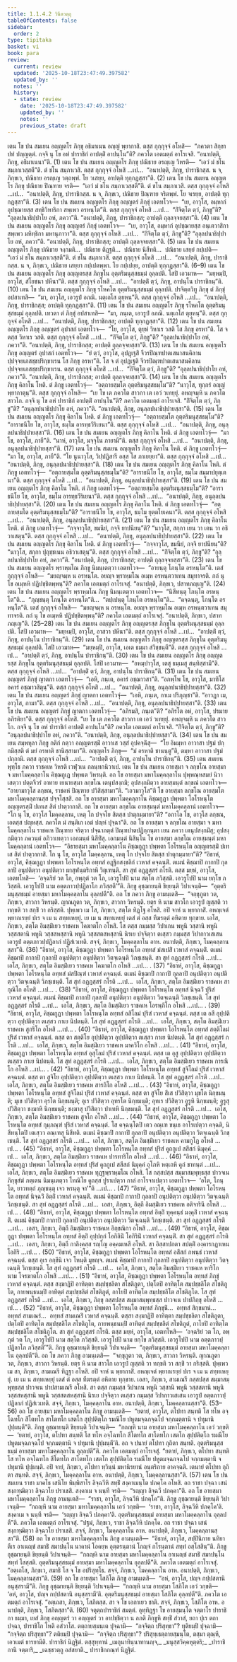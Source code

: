 ```yaml
---
title: 1.1.4.2 วินีตวตฺถุ
tableOfContents: false
sidebar:
  order: 2
type: tipitaka
basket: vi
book: para
review:
  current: review
  updated: '2025-10-18T23:47:49.397582'
  updated_by: ''
  notes: ''
  history:
  - state: review
    date: '2025-10-18T23:47:49.397582'
    updated_by: ''
    notes: ''
    previous_state: draft
---
```



<DynamicBreadcrumb />


<ReviewStatus review={frontmatter.review} showDetails={true} />

<HypothesisAnnotation frontmatter={frontmatter} />

<Division number="223" book="para" e="ch" v="1" p="139">

<Paragraph number="713" book="para">
เตน โข ปน สมเยน อญฺญตโร ภิกฺขุ อธิมาเนน อญฺญํ พฺยากาสิ. ตสฺส กุกฺกุจฺจํ อโหสิ—  “ภควตา สิกฺขาปทํ ปญฺญตฺตํ. กจฺจิ นุ โข อหํ ปาราชิกํ อาปตฺติํ อาปนฺโน”ติ? ภควโต เอตมตฺถํ อาโรเจสิ. “อนาปตฺติ, ภิกฺขุ, อธิมาเนนา”ติ. (1)
</Paragraph>

<Paragraph number="714" book="para">
เตน โข ปน สมเยน อญฺญตโร ภิกฺขุ ปณิธาย อรญฺเญ วิหรติ—  “เอวํ มํ ชโน สมฺภาเวสฺสตี”ติ. ตํ ชโน สมฺภาเวสิ. ตสฺส กุกฺกุจฺจํ อโหสิ …เป…  “อนาปตฺติ, ภิกฺขุ, ปาราชิกสฺส. น จ, ภิกฺขเว, ปณิธาย อรญฺเญ วตฺถพฺพํ. โย วเสยฺย, อาปตฺติ ทุกฺกฏสฺสา”ติ. (2)
</Paragraph>

<Paragraph number="715" book="para">
เตน โข ปน สมเยน อญฺญตโร ภิกฺขุ ปณิธาย ปิณฺฑาย จรติ—  “เอวํ มํ ชโน สมฺภาเวสฺสตี”ติ. ตํ ชโน สมฺภาเวสิ. ตสฺส กุกฺกุจฺจํ อโหสิ …เป…  “อนาปตฺติ, ภิกฺขุ, ปาราชิกสฺส. น จ, ภิกฺขเว, ปณิธาย ปิณฺฑาย จริตพฺพํ. โย จเรยฺย, อาปตฺติ ทุกฺกฏสฺสา”ติ. (3)
</Paragraph>

<Paragraph number="716" book="para">
เตน โข ปน สมเยน อญฺญตโร ภิกฺขุ อญฺญตรํ ภิกฺขุํ เอตทโวจ—  “เย, อาวุโส, อมฺหากํ อุปชฺฌายสฺส สทฺธิวิหาริกา สพฺเพว อรหนฺโต”ติ. ตสฺส กุกฺกุจฺจํ อโหสิ …เป…  “กิํจิตฺโต ตฺวํ, ภิกฺขู”ติ? “อุลฺลปนาธิปฺปาโย อหํ, ภควา”ติ. “อนาปตฺติ, ภิกฺขุ, ปาราชิกสฺส; อาปตฺติ ถุลฺลจฺจยสฺสา”ติ. (4)
</Paragraph>

<Paragraph number="717" book="para">
เตน โข ปน สมเยน อญฺญตโร ภิกฺขุ อญฺญตรํ ภิกฺขุํ เอตทโวจ—  “เย, อาวุโส, อมฺหากํ อุปชฺฌายสฺส อนฺเตวาสิกา สพฺเพว มหิทฺธิกา มหานุภาวา”ติ. ตสฺส กุกฺกุจฺจํ อโหสิ …เป…  “กิํจิตฺโต ตฺวํ, ภิกฺขู”ติ? “อุลฺลปนาธิปฺปาโย อหํ, ภควา”ติ. “อนาปตฺติ, ภิกฺขุ, ปาราชิกสฺส; อาปตฺติ ถุลฺลจฺจยสฺสา”ติ. (5)
</Paragraph>

<Paragraph number="718" book="para">
เตน โข ปน สมเยน อญฺญตโร ภิกฺขุ ปณิธาย จงฺกมติ…  ปณิธาย ติฏฺฐติ…  ปณิธาย นิสีทติ…  ปณิธาย เสยฺยํ กปฺเปติ—  “เอวํ มํ ชโน สมฺภาเวสฺสตี”ติ. ตํ ชโน สมฺภาเวสิ. ตสฺส กุกฺกุจฺจํ อโหสิ …เป…  “อนาปตฺติ, ภิกฺขุ, ปาราชิกสฺส. น จ, ภิกฺขเว, ปณิธาย เสยฺยา กปฺเปตพฺพา. โย กปฺเปยฺย, อาปตฺติ ทุกฺกฏสฺสา”ติ. (6–9)
</Paragraph>

<Paragraph number="719" book="para">
เตน โข ปน สมเยน อญฺญตโร ภิกฺขุ อญฺญตรสฺส ภิกฺขุโน อุตฺตริมนุสฺสธมฺมํ อุลฺลปติ. โสปิ เอวมาห—  “มยฺหมฺปิ, อาวุโส, สํโยชนา ปหีนา”ติ. ตสฺส กุกฺกุจฺจํ อโหสิ …เป…  “อาปตฺติํ ตฺวํ, ภิกฺขุ, อาปนฺโน ปาราชิกนฺ”ติ. (10)
</Paragraph>

</Division>
<Division number="224" book="para" e="ch" v="1" p="140">

<Paragraph number="720" book="para">
เตน โข ปน สมเยน อญฺญตโร ภิกฺขุ รโหคโต อุตฺตริมนุสฺสธมฺมํ อุลฺลปติ. ปรจิตฺตวิทู ภิกฺขุ ตํ ภิกฺขุํ อปสาเทสิ—  “มา, อาวุโส, เอวรูปํ อภณิ. นตฺเถโส ตุยฺหนฺ”ติ. ตสฺส กุกฺกุจฺจํ อโหสิ …เป…  “อนาปตฺติ, ภิกฺขุ, ปาราชิกสฺส; อาปตฺติ ทุกฺกฏสฺสา”ติ. (11)
</Paragraph>

<Paragraph number="721" book="para">
เตน โข ปน สมเยน อญฺญตโร ภิกฺขุ รโหคโต อุตฺตริมนุสฺสธมฺมํ อุลฺลปติ. เทวตา ตํ ภิกฺขุํ อปสาเทสิ—  “มา, ภนฺเต, เอวรูปํ อภณิ. นตฺเถโส ตุยฺหนฺ”ติ. ตสฺส กุกฺกุจฺจํ อโหสิ …เป…  “อนาปตฺติ, ภิกฺขุ, ปาราชิกสฺส; อาปตฺติ ทุกฺกฏสฺสา”ติ. (12)
</Paragraph>

<Paragraph number="722" book="para">
เตน โข ปน สมเยน อญฺญตโร ภิกฺขุ อญฺญตรํ อุปาสกํ เอตทโวจ—  “โย, อาวุโส, ตุยฺหํ วิหาเร วสติ โส ภิกฺขุ อรหา”ติ. โส จ ตสฺส วิหาเร วสติ. ตสฺส กุกฺกุจฺจํ อโหสิ …เป…  “กิํจิตฺโต ตฺวํ, ภิกฺขู”ติ? “อุลฺลปนาธิปฺปาโย อหํ, ภควา”ติ. “อนาปตฺติ, ภิกฺขุ, ปาราชิกสฺส; อาปตฺติ ถุลฺลจฺจยสฺสา”ติ. (13)
</Paragraph>

<Paragraph number="723" book="para">
เตน โข ปน สมเยน อญฺญตโร ภิกฺขุ อญฺญตรํ อุปาสกํ เอตทโวจ—  “ยํ ตฺวํ, อาวุโส, อุปฏฺเฐสิ จีวรปิณฺฑปาตเสนาสนคิลานปฺปจฺจยเภสชฺชปริกฺขาเรน โส ภิกฺขุ อรหา”ติ. โส จ ตํ อุปฏฺเฐติ จีวรปิณฺฑปาตเสนาสนคิลานปฺปจฺจยเภสชฺชปริกฺขาเรน. ตสฺส กุกฺกุจฺจํ อโหสิ …เป…  “กิํจิตฺโต ตฺวํ, ภิกฺขู”ติ? “อุลฺลปนาธิปฺปาโย อหํ, ภควา”ติ. “อนาปตฺติ, ภิกฺขุ, ปาราชิกสฺส; อาปตฺติ ถุลฺลจฺจยสฺสา”ติ. (14)
</Paragraph>

</Division>
<Division number="225" book="para" e="ch" v="1" p="141">

<Paragraph number="724" book="para">
เตน โข ปน สมเยน อญฺญตโร ภิกฺขุ คิลาโน โหติ. ตํ ภิกฺขู เอตทโวจุํ—  “อตฺถายสฺมโต อุตฺตริมนุสฺสธมฺโม”ติ? “นาวุโส, ทุกฺกรํ อญฺญํ พฺยากาตุนฺ”ติ. ตสฺส กุกฺกุจฺจํ อโหสิ—  “เย โข เต ภควโต สาวกา เต เอวํ วเทยฺยุํ. อหญฺจมฺหิ น ภควโต สาวโก. กจฺจิ นุ โข อหํ ปาราชิกํ อาปตฺติํ อาปนฺโน”ติ? ภควโต เอตมตฺถํ อาโรเจสิ. “กิํจิตฺโต ตฺวํ, ภิกฺขู”ติ? “อนุลฺลปนาธิปฺปาโย อหํ, ภควา”ติ. “อนาปตฺติ, ภิกฺขุ, อนุลฺลปนาธิปฺปายสฺสา”ติ. (15)
</Paragraph>

<Paragraph number="725" book="para">
เตน โข ปน สมเยน อญฺญตโร ภิกฺขุ คิลาโน โหติ. ตํ ภิกฺขู เอตทโวจุํ—  “อตฺถายสฺมโต อุตฺตริมนุสฺสธมฺโม”ติ? “อาราธนีโย โข, อาวุโส, ธมฺโม อารทฺธวีริเยนา”ติ. ตสฺส กุกฺกุจฺจํ อโหสิ …เป…  “อนาปตฺติ, ภิกฺขุ, อนุลฺลปนาธิปฺปายสฺสา”ติ. (16)
</Paragraph>

<Paragraph number="726" book="para">
เตน โข ปน สมเยน อญฺญตโร ภิกฺขุ คิลาโน โหติ. ตํ ภิกฺขู เอตทโวจุํ—  “มา โข, อาวุโส, ภายี”ติ. “นาหํ, อาวุโส, มจฺจุโน ภายามี”ติ. ตสฺส กุกฺกุจฺจํ อโหสิ …เป…  “อนาปตฺติ, ภิกฺขุ, อนุลฺลปนาธิปฺปายสฺสา”ติ. (17)
</Paragraph>

<Paragraph number="727" book="para">
เตน โข ปน สมเยน อญฺญตโร ภิกฺขุ คิลาโน โหติ. ตํ ภิกฺขู เอตทโวจุํ—  “มา โข, อาวุโส, ภายี”ติ. “โย นูนาวุโส, วิปฺปฏิสารี อสฺส โส ภาเยยฺยา”ติ. ตสฺส กุกฺกุจฺจํ อโหสิ …เป…  “อนาปตฺติ, ภิกฺขุ, อนุลฺลปนาธิปฺปายสฺสา”ติ. (18)
</Paragraph>

<Paragraph number="728" book="para">
เตน โข ปน สมเยน อญฺญตโร ภิกฺขุ คิลาโน โหติ. ตํ ภิกฺขู เอตทโวจุํ—  “อตฺถายสฺมโต อุตฺตริมนุสฺสธมฺโม”ติ? “อาราธนีโย โข, อาวุโส, ธมฺโม สมฺมาปยุตฺเตนา”ติ. ตสฺส กุกฺกุจฺจํ อโหสิ …เป…  “อนาปตฺติ, ภิกฺขุ, อนุลฺลปนาธิปฺปายสฺสา”ติ. (19)
</Paragraph>

<Paragraph number="729" book="para">
เตน โข ปน สมเยน อญฺญตโร ภิกฺขุ คิลาโน โหติ. ตํ ภิกฺขู เอตทโวจุํ—  “อตฺถายสฺมโต อุตฺตริมนุสฺสธมฺโม”ติ? “อาราธนีโย โข, อาวุโส, ธมฺโม อารทฺธวีริเยนา”ติ. ตสฺส กุกฺกุจฺจํ อโหสิ …เป…  “อนาปตฺติ, ภิกฺขุ, อนุลฺลปนาธิปฺปายสฺสา”ติ. (20)
</Paragraph>

<Paragraph number="730" book="para">
เตน โข ปน สมเยน อญฺญตโร ภิกฺขุ คิลาโน โหติ. ตํ ภิกฺขู เอตทโวจุํ—  “อตฺถายสฺมโต อุตฺตริมนุสฺสธมฺโม”ติ? “อาราธนีโย โข, อาวุโส, ธมฺโม ยุตฺตโยเคนา”ติ. ตสฺส กุกฺกุจฺจํ อโหสิ …เป…  “อนาปตฺติ, ภิกฺขุ, อนุลฺลปนาธิปฺปายสฺสา”ติ. (21)
</Paragraph>

<Paragraph number="731" book="para">
เตน โข ปน สมเยน อญฺญตโร ภิกฺขุ คิลาโน โหติ. ตํ ภิกฺขู เอตทโวจุํ—  “กจฺจาวุโส, ขมนียํ, กจฺจิ ยาปนียนฺ”ติ? “นาวุโส, สกฺกา เยน วา เตน วา อธิวาเสตุนฺ”ติ. ตสฺส กุกฺกุจฺจํ อโหสิ …เป…  “อนาปตฺติ, ภิกฺขุ, อนุลฺลปนาธิปฺปายสฺสา”ติ. (22)
</Paragraph>

<Paragraph number="732" book="para">
เตน โข ปน สมเยน อญฺญตโร ภิกฺขุ คิลาโน โหติ. ตํ ภิกฺขู เอตทโวจุํ—  “กจฺจาวุโส, ขมนียํ, กจฺจิ ยาปนียนฺ”ติ? “นาวุโส, สกฺกา ปุถุชฺชเนน อธิวาเสตุนฺ”ติ. ตสฺส กุกฺกุจฺจํ อโหสิ …เป…  “กิํจิตฺโต ตฺวํ, ภิกฺขู”ติ? “อุลฺลปนาธิปฺปาโย อหํ, ภควา”ติ. “อนาปตฺติ, ภิกฺขุ, ปาราชิกสฺส; อาปตฺติ ถุลฺลจฺจยสฺสา”ติ. (23)
</Paragraph>

</Division>
<Division number="226" book="para" e="ch" v="1" p="142">

<Paragraph number="733" book="para">
เตน โข ปน สมเยน อญฺญตโร พฺราหฺมโณ ภิกฺขู นิมนฺเตตฺวา เอตทโวจ—  “อายนฺตุ โภนฺโต อรหนฺโต”ติ. เตสํ กุกฺกุจฺจํ อโหสิ—  “มยญฺจมฺห น อรหนฺโต. อยญฺจ พฺราหฺมโณ อเมฺห อรหนฺตวาเทน สมุทาจรติ. กถํ นุ โข อเมฺหหิ ปฏิปชฺชิตพฺพนฺ”ติ? ภควโต เอตมตฺถํ อาโรเจสุํ. “อนาปตฺติ, ภิกฺขเว, ปสาทภญฺเญ”ติ. (24)
</Paragraph>

<Paragraph number="734" book="para">
เตน โข ปน สมเยน อญฺญตโร พฺราหฺมโณ ภิกฺขู นิมนฺเตตฺวา เอตทโวจ—  “นิสีทนฺตุ โภนฺโต อรหนฺโต”ติ…  “ภุญฺชนฺตุ โภนฺโต อรหนฺโต”ติ…  “ตปฺเปนฺตุ โภนฺโต อรหนฺโต”ติ…  “คจฺฉนฺตุ, โภนฺโต อรหนฺโต”ติ. เตสํ กุกฺกุจฺจํ อโหสิ—  “มยญฺจมฺห น อรหนฺโต. อยญฺจ พฺราหฺมโณ อเมฺห อรหนฺตวาเทน สมุทาจรติ. กถํ นุ โข อเมฺหหิ ปฏิปชฺชิตพฺพนฺ”ติ? ภควโต เอตมตฺถํ อาโรเจสุํ. “อนาปตฺติ, ภิกฺขเว, ปสาทภญฺเญ”ติ. (25–28)
</Paragraph>

<Paragraph number="735" book="para">
เตน โข ปน สมเยน อญฺญตโร ภิกฺขุ อญฺญตรสฺส ภิกฺขุโน อุตฺตริมนุสฺสธมฺมํ อุลฺลปติ. โสปิ เอวมาห—  “มยฺหมฺปิ, อาวุโส, อาสวา ปหีนา”ติ. ตสฺส กุกฺกุจฺจํ อโหสิ …เป…  “อาปตฺติํ ตฺวํ, ภิกฺขุ, อาปนฺโน ปาราชิกนฺ”ติ. (29)
</Paragraph>

<Paragraph number="736" book="para">
เตน โข ปน สมเยน อญฺญตโร ภิกฺขุ อญฺญตรสฺส ภิกฺขุโน อุตฺตริมนุสฺสธมฺมํ อุลฺลปติ. โสปิ เอวมาห—  “มยฺหมฺปิ, อาวุโส, เอเต ธมฺมา สํวิชฺชนฺตี”ติ. ตสฺส กุกฺกุจฺจํ อโหสิ …เป…  “อาปตฺติํ ตฺวํ, ภิกฺขุ, อาปนฺโน ปาราชิกนฺ”ติ. (30)
</Paragraph>

<Paragraph number="737" book="para">
เตน โข ปน สมเยน อญฺญตโร ภิกฺขุ อญฺญตรสฺส ภิกฺขุโน อุตฺตริมนุสฺสธมฺมํ อุลฺลปติ. โสปิ เอวมาห—  “อหมฺปาวุโส, เตสุ ธมฺเมสุ สนฺทิสฺสามี”ติ. ตสฺส กุกฺกุจฺจํ อโหสิ …เป…  “อาปตฺติํ ตฺวํ, ภิกฺขุ, อาปนฺโน ปาราชิกนฺ”ติ. (31)
</Paragraph>

<Paragraph number="738" book="para">
เตน โข ปน สมเยน อญฺญตรํ ภิกฺขุํ ญาตกา เอตทโวจุํ—  “เอหิ, ภนฺเต, อคารํ อชฺฌาวสา”ติ. “อภพฺโพ โข, อาวุโส, มาทิโส อคารํ อชฺฌาวสิตุนฺ”ติ. ตสฺส กุกฺกุจฺจํ อโหสิ …เป…  “อนาปตฺติ, ภิกฺขุ, อนุลฺลปนาธิปฺปายสฺสา”ติ. (32)
</Paragraph>

</Division>
<Division number="227" book="para" e="ch" v="1" p="143">

<Paragraph number="739" book="para">
เตน โข ปน สมเยน อญฺญตรํ ภิกฺขุํ ญาตกา เอตทโวจุํ—  “เอหิ, ภนฺเต, กาเม ปริภุญฺชา”ติ. “อาวฏา เม, อาวุโส, กามา”ติ. ตสฺส กุกฺกุจฺจํ อโหสิ …เป…  “อนาปตฺติ, ภิกฺขุ, อนุลฺลปนาธิปฺปายสฺสา”ติ. (33)
</Paragraph>

<Paragraph number="740" book="para">
เตน โข ปน สมเยน อญฺญตรํ ภิกฺขุํ ญาตกา เอตทโวจุํ—  “อภิรมสิ, ภนฺเต”ติ? “อภิรโต อหํ, อาวุโส, ปรมาย อภิรติยา”ติ. ตสฺส กุกฺกุจฺจํ อโหสิ. “เย โข เต ภควโต สาวกา เต เอวํ วเทยฺยุํ. อหญฺจมฺหิ น ภควโต สาวโก. กจฺจิ นุ โข อหํ ปาราชิกํ อาปตฺติํ อาปนฺโน”ติ? ภควโต เอตมตฺถํ อาโรเจสิ. “กิํจิตฺโต ตฺวํ, ภิกฺขู”ติ? “อนุลฺลปนาธิปฺปาโย อหํ, ภควา”ติ. “อนาปตฺติ, ภิกฺขุ, อนุลฺลปนาธิปฺปายสฺสา”ติ. (34)
</Paragraph>

<Paragraph number="741" book="para">
เตน โข ปน สมเยน สมฺพหุลา ภิกฺขู กติกํ กตฺวา อญฺญตรสฺมิํ อาวาเส วสฺสํ อุปคจฺฉิํสุ—  “โย อิมมฺหา อาวาสา ปฐมํ ปกฺกมิสฺสติ ตํ มยํ อรหาติ ชานิสฺสามา”ติ. อญฺญตโร ภิกฺขุ—  “มํ อรหาติ ชานนฺตู”ติ, ตมฺหา อาวาสา ปฐมํ ปกฺกามิ. ตสฺส กุกฺกุจฺจํ อโหสิ …เป…  “อาปตฺติํ ตฺวํ, ภิกฺขุ, อาปนฺโน ปาราชิกนฺ”ติ. (35)
</Paragraph>

</Division>
<Division number="228" book="para" e="ch" v="1" p="144">

<Paragraph number="742" book="para">
เตน สมเยน พุทฺโธ ภควา ราชคเห วิหรติ เวฬุวเน กลนฺทกนิวาเป. เตน โข ปน สมเยน อายสฺมา จ ลกฺขโณ อายสฺมา จ มหาโมคฺคลฺลาโน คิชฺฌกูเฏ ปพฺพเต วิหรนฺติ. อถ โข อายสฺมา มหาโมคฺคลฺลาโน ปุพฺพณฺหสมยํ นิวาเสตฺวา ปตฺตจีวรํ อาทาย เยนายสฺมา ลกฺขโณ เตนุปสงฺกมิ; อุปสงฺกมิตฺวา อายสฺมนฺตํ ลกฺขณํ เอตทโวจ—  “อายามาวุโส ลกฺขณ, ราชคหํ ปิณฺฑาย ปวิสิสฺสามา”ติ. “เอวมาวุโส”ติ โข อายสฺมา ลกฺขโณ อายสฺมโต มหาโมคฺคลฺลานสฺส ปจฺจโสฺสสิ.
</Paragraph>

<Paragraph number="743" book="para">
อถ โข อายสฺมา มหาโมคฺคลฺลาโน คิชฺฌกูฏา ปพฺพตา โอโรหนฺโต อญฺญตรสฺมิํ ปเทเส สิตํ ปาตฺวากาสิ. อถ โข อายสฺมา ลกฺขโณ อายสฺมนฺตํ มหาโมคฺคลฺลานํ เอตทโวจ—  “โก นุ โข, อาวุโส โมคฺคลฺลาน, เหตุ โก ปจฺจโย สิตสฺส ปาตุกมฺมายา”ติ? “อกาโล โข, อาวุโส ลกฺขณ, เอตสฺส ปญฺหสฺส. ภควโต มํ สนฺติเก เอตํ ปญฺหํ ปุจฺฉา”ติ.
</Paragraph>

<Paragraph number="744" book="para">
อถ โข อายสฺมา จ ลกฺขโณ อายสฺมา จ มหาโมคฺคลฺลาโน ราชคเห ปิณฺฑาย จริตฺวา ปจฺฉาภตฺตํ ปิณฺฑปาตปฏิกฺกนฺตา เยน ภควา เตนุปสงฺกมิํสุ; อุปสงฺกมิตฺวา ภควนฺตํ อภิวาเทตฺวา เอกมนฺตํ นิสีทิํสุ. เอกมนฺตํ นิสินฺโน โข อายสฺมา ลกฺขโณ อายสฺมนฺตํ มหาโมคฺคลฺลานํ เอตทโวจ—  “อิธายสฺมา มหาโมคฺคลฺลาโน คิชฺฌกูฏา ปพฺพตา โอโรหนฺโต อญฺญตรสฺมิํ ปเทเส สิตํ ปาตฺวากาสิ. โก นุ โข, อาวุโส โมคฺคลฺลาน, เหตุ โก ปจฺจโย สิตสฺส ปาตุกมฺมายา”ติ? “อิธาหํ, อาวุโส, คิชฺฌกูฏา ปพฺพตา โอโรหนฺโต อทฺทสํ อฏฺฐิกสงฺขลิกํ เวหาสํ คจฺฉนฺติํ. ตเมนํ คิชฺฌาปิ กากาปิ กุลลาปิ อนุปติตฺวา อนุปติตฺวา ผาสุฬนฺตริกาหิ วิตุเฑนฺติ. สา สุทํ อฏฺฏสฺสรํ กโรติ. ตสฺส มยฺหํ, อาวุโส, เอตทโหสิ—  ‘อจฺฉริยํ วต โภ, อพฺภุตํ วต โภ, เอวรูโปปิ นาม สตฺโต ภวิสฺสติ. เอวรูโปปิ นาม ยกฺโข ภวิสฺสติ. เอวรูโปปิ นาม อตฺตภาวปฺปฏิลาโภ ภวิสฺสตี’”ติ. ภิกฺขู อุชฺฌายนฺติ ขิยฺยนฺติ วิปาเจนฺติ—  “อุตฺตริมนุสฺสธมฺมํ อายสฺมา มหาโมคฺคลฺลาโน อุลฺลปตี”ติ.
</Paragraph>

<Paragraph number="745" book="para">
อถ โข ภควา ภิกฺขู อามนฺเตสิ—  “จกฺขุภูตา วต, ภิกฺขเว, สาวกา วิหรนฺติ. ญาณภูตา วต, ภิกฺขเว, สาวกา วิหรนฺติ. ยตฺร หิ นาม สาวโก เอวรูปํ ญสฺสติ วา ทกฺขติ วา สกฺขิํ วา กริสฺสติ. ปุพฺเพว เม โส, ภิกฺขเว, สตฺโต ทิฏฺโฐ อโหสิ. อปิ จาหํ น พฺยากาสิํ. อหญฺเจตํ พฺยากเรยฺยํ ปเร จ เม น สทฺทเหยฺยุํ. เย เม น สทฺทเหยฺยุํ เตสํ ตํ อสฺส ทีฆรตฺตํ อหิตาย ทุกฺขาย. เอโส, ภิกฺขเว, สตฺโต อิมสฺมิํเยว ราชคเห โคฆาตโก อโหสิ. โส ตสฺส กมฺมสฺส วิปาเกน พหูนิ วสฺสานิ พหูนิ วสฺสสตานิ พหูนิ วสฺสสหสฺสานิ พหูนิ วสฺสสตสหสฺสานิ นิรเย ปจฺจิตฺวา ตเสฺสว กมฺมสฺส วิปากาวเสเสน เอวรูปํ อตฺตภาวปฺปฏิลาภํ ปฏิสํเวเทติ. สจฺจํ, ภิกฺขเว, โมคฺคลฺลาโน อาห. อนาปตฺติ, ภิกฺขเว, โมคฺคลฺลานสฺสา”ติ. (36)
</Paragraph>

</Division>
<Division number="229" book="para" e="ch" v="1" p="145">

<Paragraph number="746" book="para">
“อิธาหํ, อาวุโส, คิชฺฌกูฏา ปพฺพตา โอโรหนฺโต อทฺทสํ มํสเปสิํ เวหาสํ คจฺฉนฺติํ. ตเมนํ คิชฺฌาปิ กากาปิ กุลลาปิ อนุปติตฺวา อนุปติตฺวา วิตจฺเฉนฺติ วิภชฺเชนฺติ. สา สุทํ อฏฺฏสฺสรํ กโรติ …เป…  เอโส, ภิกฺขเว, สตฺโต อิมสฺมิํเยว ราชคเห โคฆาตโก อโหสิ …เป… . (37)
</Paragraph>

<Paragraph number="747" book="para">
“อิธาหํ, อาวุโส, คิชฺฌกูฏา ปพฺพตา โอโรหนฺโต อทฺทสํ มํสปิณฺฑํ เวหาสํ คจฺฉนฺตํ. ตเมนํ คิชฺฌาปิ กากาปิ กุลลาปิ อนุปติตฺวา อนุปติตฺวา วิตจฺเฉนฺติ วิภชฺเชนฺติ. โส สุทํ อฏฺฏสฺสรํ กโรติ …เป…  เอโส, ภิกฺขเว, สตฺโต อิมสฺมิํเยว ราชคเห สากุณิโก อโหสิ …เป… . (38)
</Paragraph>

<Paragraph number="748" book="para">
“อิธาหํ, อาวุโส, คิชฺฌกูฏา ปพฺพตา โอโรหนฺโต อทฺทสํ นิจฺฉวิํ ปุริสํ เวหาสํ คจฺฉนฺตํ. ตเมนํ คิชฺฌาปิ กากาปิ กุลลาปิ อนุปติตฺวา อนุปติตฺวา วิตจฺเฉนฺติ วิภชฺเชนฺติ. โส สุทํ อฏฺฏสฺสรํ กโรติ …เป…  เอโส, ภิกฺขเว, สตฺโต อิมสฺมิํเยว ราชคเห โอรพฺภิโก อโหสิ …เป… . (39)
</Paragraph>

<Paragraph number="749" book="para">
“อิธาหํ, อาวุโส, คิชฺฌกูฏา ปพฺพตา โอโรหนฺโต อทฺทสํ อสิโลมํ ปุริสํ เวหาสํ คจฺฉนฺตํ. ตสฺส เต อสี อุปฺปติตฺวา อุปฺปติตฺวา ตเสฺสว กาเย นิปตนฺติ. โส สุทํ อฏฺฏสฺสรํ กโรติ …เป…  เอโส, ภิกฺขเว, สตฺโต อิมสฺมิํเยว ราชคเห สูกริโก อโหสิ …เป… . (40)
</Paragraph>

<Paragraph number="750" book="para">
“อิธาหํ, อาวุโส, คิชฺฌกูฏา ปพฺพตา โอโรหนฺโต อทฺทสํ สตฺติโลมํ ปุริสํ เวหาสํ คจฺฉนฺตํ. ตสฺส ตา สตฺติโย อุปฺปติตฺวา อุปฺปติตฺวา ตเสฺสว กาเย นิปตนฺติ. โส สุทํ อฏฺฏสฺสรํ กโรติ …เป…  เอโส, ภิกฺขเว, สตฺโต อิมสฺมิํเยว ราชคเห มาควิโก อโหสิ …เป… . (41)
</Paragraph>

<Paragraph number="751" book="para">
“อิธาหํ, อาวุโส, คิชฺฌกูฏา ปพฺพตา โอโรหนฺโต อทฺทสํ อุสุโลมํ ปุริสํ เวหาสํ คจฺฉนฺตํ. ตสฺส เต อุสู อุปฺปติตฺวา อุปฺปติตฺวา ตเสฺสว กาเย นิปตนฺติ. โส สุทํ อฏฺฏสฺสรํ กโรติ …เป…  เอโส, ภิกฺขเว, สตฺโต อิมสฺมิํเยว ราชคเห การณิโก อโหสิ …เป… . (42)
</Paragraph>

<Paragraph number="752" book="para">
“อิธาหํ, อาวุโส, คิชฺฌกูฏา ปพฺพตา โอโรหนฺโต อทฺทสํ สูจิโลมํ ปุริสํ เวหาสํ คจฺฉนฺตํ. ตสฺส ตา สูจิโย อุปฺปติตฺวา อุปฺปติตฺวา ตเสฺสว กาเย นิปตนฺติ. โส สุทํ อฏฺฏสฺสรํ กโรติ …เป…  เอโส, ภิกฺขเว, สตฺโต อิมสฺมิํเยว ราชคเห สารถิโก อโหสิ …เป… . (43)
</Paragraph>

<Paragraph number="753" book="para">
“อิธาหํ, อาวุโส, คิชฺฌกูฏา ปพฺพตา โอโรหนฺโต อทฺทสํ สูจิโลมํ ปุริสํ เวหาสํ คจฺฉนฺตํ. ตสฺส ตา สูจิโย สีเส ปวิสิตฺวา มุขโต นิกฺขมนฺติ; มุเข ปวิสิตฺวา อุรโต นิกฺขมนฺติ; อุเร ปวิสิตฺวา อุทรโต นิกฺขมนฺติ; อุทเร ปวิสิตฺวา อูรูหิ นิกฺขมนฺติ; อูรูสุ ปวิสิตฺวา ชงฺฆาหิ นิกฺขมนฺติ; ชงฺฆาสุ ปวิสิตฺวา ปาเทหิ นิกฺขมนฺติ. โส สุทํ อฏฺฏสฺสรํ กโรติ …เป…  เอโส, ภิกฺขเว, สตฺโต อิมสฺมิํเยว ราชคเห สูจโก อโหสิ …เป… . (44)
</Paragraph>

<Paragraph number="754" book="para">
“อิธาหํ, อาวุโส, คิชฺฌกูฏา ปพฺพตา โอโรหนฺโต อทฺทสํ กุมฺภณฺฑํ ปุริสํ เวหาสํ คจฺฉนฺตํ. โส คจฺฉนฺโตปิ เตว อณฺเฑ ขนฺเธ อาโรเปตฺวา คจฺฉติ, นิสีทนฺโตปิ เตเสฺวว อณฺเฑสุ นิสีทติ. ตเมนํ คิชฺฌาปิ กากาปิ กุลลาปิ อนุปติตฺวา อนุปติตฺวา วิตจฺเฉนฺติ วิภชฺเชนฺติ. โส สุทํ อฏฺฏสฺสรํ กโรติ …เป…  เอโส, ภิกฺขเว, สตฺโต อิมสฺมิํเยว ราชคเห คามกูโฏ อโหสิ …เป… . (45)
</Paragraph>

<Paragraph number="755" book="para">
“อิธาหํ, อาวุโส, คิชฺฌกูฏา ปพฺพตา โอโรหนฺโต อทฺทสํ ปุริสํ คูถกูเป สสีสกํ นิมุคฺคํ …เป…  เอโส, ภิกฺขเว, สตฺโต อิมสฺมิํเยว ราชคเห ปารทาริโก อโหสิ …เป… . (46)
</Paragraph>

<Paragraph number="756" book="para">
“อิธาหํ, อาวุโส, คิชฺฌกูฏา ปพฺพตา โอโรหนฺโต อทฺทสํ ปุริสํ คูถกูเป สสีสกํ นิมุคฺคํ อุโภหิ หตฺเถหิ คูถํ ขาทนฺตํ …เป…  เอโส, ภิกฺขเว, สตฺโต อิมสฺมิํเยว ราชคเห ทุฏฺฐพฺราหฺมโณ อโหสิ. โส กสฺสปสฺส สมฺมาสมฺพุทฺธสฺส ปาวจเน ภิกฺขุสํฆํ ภตฺเตน นิมนฺเตตฺวา โทณิโย คูถสฺส ปูราเปตฺวา กาลํ อาโรจาเปตฺวา เอตทโวจ—  ‘อโต, โภนฺโต, ยาวทตฺถํ ภุญฺชนฺตุ เจว หรนฺตุ จา’”ติ …เป… . (47)
</Paragraph>

</Division>
<Division number="230" book="para" e="ch" v="1" p="147">

<Paragraph number="757" book="para">
“อิธาหํ, อาวุโส, คิชฺฌกูฏา ปพฺพตา โอโรหนฺโต อทฺทสํ นิจฺฉวิํ อิตฺถิํ เวหาสํ คจฺฉนฺติํ. ตเมนํ คิชฺฌาปิ กากาปิ กุลลาปิ อนุปติตฺวา อนุปติตฺวา วิตจฺเฉนฺติ วิภชฺเชนฺติ. สา สุทํ อฏฺฏสฺสรํ กโรติ …เป…  เอสา, ภิกฺขเว, อิตฺถี อิมสฺมิํเยว ราชคเห อติจารินี อโหสิ …เป… . (48)
</Paragraph>

<Paragraph number="758" book="para">
“อิธาหํ, อาวุโส, คิชฺฌกูฏา ปพฺพตา โอโรหนฺโต อทฺทสํ อิตฺถิํ ทุคฺคนฺธํ มงฺคุลิํ เวหาสํ คจฺฉนฺติํ. ตเมนํ คิชฺฌาปิ กากาปิ กุลลาปิ อนุปติตฺวา อนุปติตฺวา วิตจฺเฉนฺติ วิภชฺเชนฺติ. สา สุทํ อฏฺฏสฺสรํ กโรติ …เป…  เอสา, ภิกฺขเว, อิตฺถี อิมสฺมิํเยว ราชคเห อิกฺขณิกา อโหสิ …เป… . (49)
</Paragraph>

<Paragraph number="759" book="para">
“อิธาหํ, อาวุโส, คิชฺฌกูฏา ปพฺพตา โอโรหนฺโต อทฺทสํ อิตฺถิํ อุปฺปกฺกํ โอกิลินิํ โอกิรินิํ เวหาสํ คจฺฉนฺติํ. สา สุทํ อฏฺฏสฺสรํ กโรติ …เป…  เอสา, ภิกฺขเว, อิตฺถี กาลิงฺคสฺส รญฺโญ อคฺคมเหสี อโหสิ. สา อิสฺสาปกตา สปตฺติํ องฺคารกฏาเหน โอกิริ …เป… . (50)
</Paragraph>

<Paragraph number="760" book="para">
“อิธาหํ, อาวุโส, คิชฺฌกูฏา ปพฺพตา โอโรหนฺโต อทฺทสํ อสีสกํ กพนฺธํ เวหาสํ คจฺฉนฺตํ. ตสฺส อุเร อกฺขีนิ เจว โหนฺติ มุขญฺจ. ตเมนํ คิชฺฌาปิ กากาปิ กุลลาปิ อนุปติตฺวา อนุปติตฺวา วิตจฺเฉนฺติ วิภชฺเชนฺติ. โส สุทํ อฏฺฏสฺสรํ กโรติ …เป…  เอโส, ภิกฺขเว, สตฺโต อิมสฺมิํเยว ราชคเห หาริโก นาม โจรฆาตโก อโหสิ …เป… . (51)
</Paragraph>

<Paragraph number="761" book="para">
“อิธาหํ, อาวุโส, คิชฺฌกูฏา ปพฺพตา โอโรหนฺโต อทฺทสํ ภิกฺขุํ เวหาสํ คจฺฉนฺตํ. ตสฺส สงฺฆาฏิปิ อาทิตฺตา สมฺปชฺชลิตา สโชติภูตา, ปตฺโตปิ อาทิตฺโต สมฺปชฺชลิโต สโชติภูโต, กายพนฺธนมฺปิ อาทิตฺตํ สมฺปชฺชลิตํ สโชติภูตํ, กาโยปิ อาทิตฺโต สมฺปชฺชลิโต สโชติภูโต. โส สุทํ อฏฺฏสฺสรํ กโรติ …เป…  เอโส, ภิกฺขเว, ภิกฺขุ กสฺสปสฺส สมฺมาสมฺพุทฺธสฺส ปาวจเน ปาปภิกฺขุ อโหสิ …เป… . (52)
</Paragraph>

<Paragraph number="762" book="para">
“อิธาหํ, อาวุโส, คิชฺฌกูฏา ปพฺพตา โอโรหนฺโต อทฺทสํ ภิกฺขุนิํ…  อทฺทสํ สิกฺขมานํ…  อทฺทสํ สามเณรํ…  อทฺทสํ สามเณริํ เวหาสํ คจฺฉนฺติํ. ตสฺสา สงฺฆาฏิปิ อาทิตฺตา สมฺปชฺชลิตา สโชติภูตา, ปตฺโตปิ อาทิตฺโต สมฺปชฺชลิโต สโชติภูโต, กายพนฺธนมฺปิ อาทิตฺตํ สมฺปชฺชลิตํ สโชติภูตํ, กาโยปิ อาทิตฺโต สมฺปชฺชลิโต สโชติภูโต. สา สุทํ อฏฺฏสฺสรํ กโรติ. ตสฺส มยฺหํ, อาวุโส, เอตทโหสิ—  ‘อจฺฉริยํ วต โภ, อพฺภุตํ วต โภ, เอวรูโปปิ นาม สตฺโต ภวิสฺสติ. เอวรูโปปิ นาม ยกฺโข ภวิสฺสติ. เอวรูโปปิ นาม อตฺตภาวปฺปฏิลาโภ ภวิสฺสตี’”ติ. ภิกฺขู อุชฺฌายนฺติ ขิยฺยนฺติ วิปาเจนฺติ—  “อุตฺตริมนุสฺสธมฺมํ อายสฺมา มหาโมคฺคลฺลาโน อุลฺลปตี”ติ.
</Paragraph>

<Paragraph number="763" book="para">
อถ โข ภควา ภิกฺขู อามนฺเตสิ—  “จกฺขุภูตา วต, ภิกฺขเว, สาวกา วิหรนฺติ. ญาณภูตา วต, ภิกฺขเว, สาวกา วิหรนฺติ. ยตฺร หิ นาม สาวโก เอวรูปํ ญสฺสติ วา ทกฺขติ วา สกฺขิํ วา กริสฺสติ. ปุพฺเพว เม สา, ภิกฺขเว, สามเณรี ทิฏฺฐา อโหสิ. อปิ จาหํ น พฺยากาสิํ. อหญฺเจตํ พฺยากเรยฺยํ ปเร จ เม น สทฺทเหยฺยุํ. เย เม น สทฺทเหยฺยุํ เตสํ ตํ อสฺส ทีฆรตฺตํ อหิตาย ทุกฺขาย. เอสา, ภิกฺขเว, สามเณรี กสฺสปสฺส สมฺมาสมฺพุทฺธสฺส ปาวจเน ปาปสามเณรี อโหสิ. สา ตสฺส กมฺมสฺส วิปาเกน พหูนิ วสฺสานิ พหูนิ วสฺสสตานิ พหูนิ วสฺสสหสฺสานิ พหูนิ วสฺสสตสหสฺสานิ นิรเย ปจฺจิตฺวา ตเสฺสว กมฺมสฺส วิปากาวเสเสน เอวรูปํ อตฺตภาวปฺปฏิลาภํ ปฏิสํเวเทติ. สจฺจํ, ภิกฺขเว, โมคฺคลฺลาโน อาห. อนาปตฺติ, ภิกฺขเว, โมคฺคลฺลานสฺสา”ติ. (53–56)
</Paragraph>

</Division>
<Division number="231" book="para" e="ch" v="1" p="149">

<Paragraph number="764" book="para">
อถ โข อายสฺมา มหาโมคฺคลฺลาโน ภิกฺขู อามนฺเตสิ—  “ยตายํ, อาวุโส, ตโปทา สนฺทติ โส ทโห อจฺโฉทโก สีโตทโก สาโตทโก เสตโก สุปฺปติตฺโถ รมณีโย ปหูตมจฺฉกจฺฉโป จกฺกมตฺตานิ จ ปทุมานิ ปุปฺผนฺตี”ติ. ภิกฺขู อุชฺฌายนฺติ ขิยฺยนฺติ วิปาเจนฺติ—  “กถญฺหิ นาม อายสฺมา มหาโมคฺคลฺลาโน เอวํ วกฺขติ—  ‘ยตายํ, อาวุโส, ตโปทา สนฺทติ โส ทโห อจฺโฉทโก สีโตทโก สาโตทโก เสตโก สุปฺปติตฺโถ รมณีโย ปหูตมจฺฉกจฺฉโป จกฺกมตฺตานิ จ ปทุมานิ ปุปฺผนฺตี’ติ. อถ จ ปนายํ ตโปทา กุถิตา สนฺทติ. อุตฺตริมนุสฺสธมฺมํ อายสฺมา มหาโมคฺคลฺลาโน อุลฺลปตี”ติ. ภควโต เอตมตฺถํ อาโรเจสุํ. “ยตายํ, ภิกฺขเว, ตโปทา สนฺทติ โส ทโห อจฺโฉทโก สีโตทโก สาโตทโก เสตโก สุปฺปติตฺโถ รมณีโย ปหูตมจฺฉกจฺฉโป จกฺกมตฺตานิ จ ปทุมานิ ปุปฺผนฺติ. อปิ จายํ, ภิกฺขเว, ตโปทา ทฺวินฺนํ มหานิรยานํ อนฺตริกาย อาคจฺฉติ. เตนายํ ตโปทา กุถิตา สนฺทติ. สจฺจํ, ภิกฺขเว, โมคฺคลฺลาโน อาห. อนาปตฺติ, ภิกฺขเว, โมคฺคลฺลานสฺสา”ติ. (57)
</Paragraph>

<Paragraph number="765" book="para">
เตน โข ปน สมเยน ราชา มาคโธ เสนิโย พิมฺพิสาโร ลิจฺฉวีหิ สทฺธิํ สงฺคาเมนฺโต ปภคฺโค อโหสิ. อถ ราชา ปจฺฉา เสนํ สงฺกฑฺฒิตฺวา ลิจฺฉวโย ปราเชสิ. สงฺคาเม จ นนฺที จรติ—  “รญฺญา ลิจฺฉวี ปภคฺคา”ติ. อถ โข อายสฺมา มหาโมคฺคลฺลาโน ภิกฺขู อามนฺเตสิ—  “ราชา, อาวุโส, ลิจฺฉวีหิ ปภคฺโค”ติ. ภิกฺขู อุชฺฌายนฺติ ขิยฺยนฺติ วิปาเจนฺติ—  “กถญฺหิ นาม อายสฺมา มหาโมคฺคลฺลาโน เอวํ วกฺขติ—  ‘ราชา, อาวุโส, ลิจฺฉวีหิ ปภคฺโค’ติ. สงฺคาเม จ นนฺที จรติ—  ‘รญฺญา ลิจฺฉวี ปภคฺคา’ติ. อุตฺตริมนุสฺสธมฺมํ อายสฺมา มหาโมคฺคลฺลาโน อุลฺลปตี”ติ. ภควโต เอตมตฺถํ อาโรเจสุํ. “ปฐมํ, ภิกฺขเว, ราชา ลิจฺฉวีหิ ปภคฺโค. อถ ราชา ปจฺฉา เสนํ สงฺกฑฺฒิตฺวา ลิจฺฉวโย ปราเชสิ. สจฺจํ, ภิกฺขเว, โมคฺคลฺลาโน อาห. อนาปตฺติ, ภิกฺขเว, โมคฺคลฺลานสฺสา”ติ. (58)
</Paragraph>

</Division>
<Division number="232" book="para" e="ch" v="1" p="149">

<Paragraph number="766" book="para">
อถ โข อายสฺมา มหาโมคฺคลฺลาโน ภิกฺขู อามนฺเตสิ—  “อิธาหํ, อาวุโส, สปฺปินิกาย นทิยา ตีเร อาเนญฺชํ สมาธิํ สมาปนฺโน นาคานํ โอคยฺห อุตฺตรนฺตานํ โกญฺจํ กโรนฺตานํ สทฺทํ อสฺโสสินฺ”ติ. ภิกฺขู อุชฺฌายนฺติ ขิยฺยนฺติ วิปาเจนฺติ—  “กถญฺหิ นาม อายสฺมา มหาโมคฺคลฺลาโน อาเนญฺชํ สมาธิํ สมาปนฺโน สทฺทํ โสสฺสติ. อุตฺตริมนุสฺสธมฺมํ อายสฺมา มหาโมคฺคลฺลาโน อุลฺลปตี”ติ. ภควโต เอตมตฺถํ อาโรเจสุํ. “อตฺเถโส, ภิกฺขเว, สมาธิ โส จ โข อปริสุทฺโธ. สจฺจํ, ภิกฺขเว, โมคฺคลฺลาโน อาห. อนาปตฺติ, ภิกฺขเว, โมคฺคลฺลานสฺสา”ติ. (59)
</Paragraph>

<Paragraph number="767" book="para">
อถ โข อายสฺมา โสภิโต ภิกฺขู อามนฺเตสิ—  “อหํ, อาวุโส, ปญฺจ กปฺปสตานิ อนุสฺสรามี”ติ. ภิกฺขู อุชฺฌายนฺติ ขิยฺยนฺติ วิปาเจนฺติ—  “กถญฺหิ นาม อายสฺมา โสภิโต เอวํ วกฺขติ—  ‘อหํ, อาวุโส, ปญฺจ กปฺปสตานิ อนุสฺสรามี’ติ. อุตฺตริมนุสฺสธมฺมํ อายสฺมา โสภิโต อุลฺลปตี”ติ. ภควโต เอตมตฺถํ อาโรเจสุํ. “อตฺเถสา, ภิกฺขเว, โสภิตสฺส. สา จ โข เอกาเยว ชาติ. สจฺจํ, ภิกฺขเว, โสภิโต อาห. อนาปตฺติ, ภิกฺขเว, โสภิตสฺสา”ติ. (60)

</Paragraph>
</Division>

<Paragraph number="768" type="center" book="para">
จตุตฺถปาราชิกํ สมตฺตํ.


</Paragraph>

<Division number="233" book="para" e="ch" v="1" p="150">

<Paragraph number="769" book="para">
อุทฺทิฏฺฐา โข อายสฺมนฺโต จตฺตาโร ปาราชิกา ธมฺมา, เยสํ ภิกฺขุ อญฺญตรํ วา อญฺญตรํ วา อาปชฺชิตฺวา น ลภติ ภิกฺขูหิ สทฺธิํ สํวาสํ, ยถา ปุเร ตถา ปจฺฉา, ปาราชิโก โหติ อสํวาโส. ตตฺถายสฺมนฺเต ปุจฺฉามิ—  “กจฺจิตฺถ ปริสุทฺธา”? ทุติยมฺปิ ปุจฺฉามิ—  “กจฺจิตฺถ ปริสุทฺธา”? ตติยมฺปิ ปุจฺฉามิ—  “กจฺจิตฺถ ปริสุทฺธา”? ปริสุทฺเธตฺถายสฺมนฺโต, ตสฺมา ตุณฺหี, เอวเมตํ ธารยามีติ.

</Paragraph>
</Division>

<Paragraph number="770" type="center" book="para">
ปาราชิกํ นิฏฺฐิตํ.



</Paragraph>

<Paragraph number="771" type="center" book="para">
ตสฺสุทฺทานํ


</Paragraph>

<Paragraph number="772" type="verses" book="para">
_เมถุนาทินฺนาทานญฺจ,_  
_มนุสฺสวิคฺคหุตฺตริ;_  
_ปาราชิกานิ จตฺตาริ,_  
_เฉชฺชวตฺถู อสํสยาติ._  


</Paragraph>

<Paragraph number="773" type="center" book="para">
ปาราชิกกณฺฑํ นิฏฺฐิตํ.
</Paragraph>